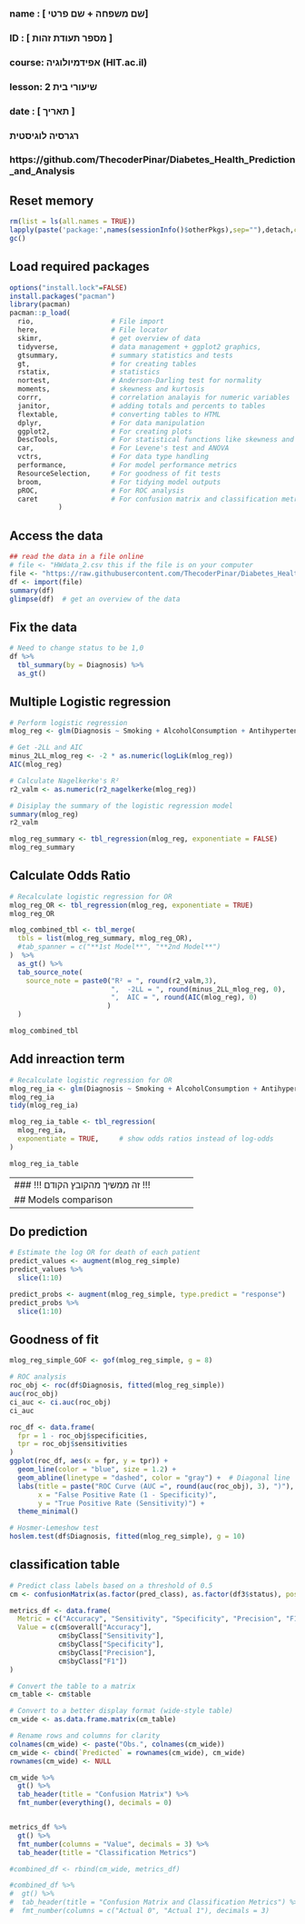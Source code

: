 ###
### name  : [ שם משפחה + שם פרטי]
### ID    : [ מספר תעודת זהות ]
### course: אפידמיולוגיה (HIT.ac.il)
### lesson: שיעורי בית 2
### date  : [ תאריך ]
###  
###  רגרסיה לוגיסטית
###
### https://github.com/ThecoderPinar/Diabetes_Health_Prediction_and_Analysis


## Reset memory
```{r setup-packages, include false}
rm(list = ls(all.names = TRUE))
lapply(paste('package:',names(sessionInfo()$otherPkgs),sep=""),detach,character.only=TRUE,unload=TRUE,force=TRUE)
gc()
```

## Load required packages
```{r load-packages, include false}
options("install.lock"=FALSE)
install.packages("pacman")
library(pacman)
pacman::p_load(
  rio,                   # File import
  here,                  # File locator
  skimr,                 # get overview of data
  tidyverse,             # data management + ggplot2 graphics, 
  gtsummary,             # summary statistics and tests
  gt,                    # for creating tables
  rstatix,               # statistics
  nortest,               # Anderson-Darling test for normality
  moments,               # skewness and kurtosis
  corrr,                 # correlation analayis for numeric variables
  janitor,               # adding totals and percents to tables
  flextable,             # converting tables to HTML
  dplyr,                 # For data manipulation
  ggplot2,               # For creating plots
  DescTools,             # For statistical functions like skewness and kurtosis
  car,                   # For Levene's test and ANOVA
  vctrs,                 # For data type handling
  performance,           # For model performance metrics
  ResourceSelection,     # For goodness of fit tests
  broom,                 # For tidying model outputs
  pROC,                  # For ROC analysis
  caret                  # For confusion matrix and classification metrics
            )
```

## Access the data
```{r read-data, echo=FALSE}
## read the data in a file online
# file <- "HWdata_2.csv this if the file is on your computer
file <- "https://raw.githubusercontent.com/ThecoderPinar/Diabetes_Health_Prediction_and_Analysis/refs/heads/main/raw/diabetes_data.csv"
df <- import(file)
summary(df)
glimpse(df)  # get an overview of the data
```

## Fix the data
```{r fix-data, echo=FALSE}
# Need to change status to be 1,0 
df %>%
  tbl_summary(by = Diagnosis) %>%
  as_gt()
```

## Multiple Logistic regression
```{r logistic_regression, echo=FALSE}
# Perform logistic regression
mlog_reg <- glm(Diagnosis ~ Smoking + AlcoholConsumption + AntihypertensiveMedications + Statins + SerumCreatinine + HbA1c + FastingBloodSugar + FamilyHistoryDiabetes , data = df, family = binomial(link = 'logit'))

# Get -2LL and AIC
minus_2LL_mlog_reg <- -2 * as.numeric(logLik(mlog_reg))
AIC(mlog_reg)

# Calculate Nagelkerke's R²
r2_valm <- as.numeric(r2_nagelkerke(mlog_reg))

# Disiplay the summary of the logistic regression model
summary(mlog_reg)
r2_valm

mlog_reg_summary <- tbl_regression(mlog_reg, exponentiate = FALSE)
mlog_reg_summary
```

## Calculate Odds Ratio
```{r OR, include=FALSE}
# Recalculate logistic regression for OR
mlog_reg_OR <- tbl_regression(mlog_reg, exponentiate = TRUE)
mlog_reg_OR

mlog_combined_tbl <- tbl_merge(
  tbls = list(mlog_reg_summary, mlog_reg_OR),
  #tab_spanner = c("**1st Model**", "**2nd Model**")
)  %>% 
  as_gt() %>%
  tab_source_note(
    source_note = paste0("R² = ", round(r2_valm,3),
                         ",  -2LL = ", round(minus_2LL_mlog_reg, 0), 
                         ",  AIC = ", round(AIC(mlog_reg), 0)
                        )
  )

mlog_combined_tbl
```

## Add inreaction term
```{r OR, include=FALSE}
# Recalculate logistic regression for OR
mlog_reg_ia <- glm(Diagnosis ~ Smoking + AlcoholConsumption + AntihypertensiveMedications + Statins + SerumCreatinine + HbA1c + FastingBloodSugar + FamilyHistoryDiabetes + Smoking:AlcoholConsumption + AntihypertensiveMedications:Statins, data = df, family = binomial(link = 'logit'))
mlog_reg_ia
tidy(mlog_reg_ia)

mlog_reg_ia_table <- tbl_regression(
  mlog_reg_ia,
  exponentiate = TRUE,     # show odds ratios instead of log-odds
)

mlog_reg_ia_table
```


--------------------------------------------------------
### !!!   זה ממשיך מהקובץ הקודם   !!! 


## Models comparison
```{r Models-comparison, include=FALSE}
# Use only the siginificant variables from the larger model
mlog_reg_simple <- glm(Diagnosis ~ Smoking + AntihypertensiveMedications + Statins + HbA1c + FastingBloodSugar + AntihypertensiveMedications:Statins, data = df, family = binomial(link = 'logit'))
anova2_result <- anova(mlog_reg_ia, mlog_reg_simple, test = 'Chisq')
anova_df2 <- as.data.frame(anova2_result)
anova_df2
annova_summary2 <- anova_df2 %>%
  mutate(Model = rownames(anova_df2)) %>%
  select(Model, everything()) %>%
  gt() %>%
  tab_header(
    title = "Model Comparison (Likelihood Ratio Test)"
  ) %>%
  fmt_number(columns = where(is.numeric), decimals = 3)
annova_summary2 
```

---------------------------------------------------------

## Do prediction
```{r OR, include=FALSE}
# Estimate the log OR for death of each patient
predict_values <- augment(mlog_reg_simple)
predict_values %>%
  slice(1:10)

predict_probs <- augment(mlog_reg_simple, type.predict = "response")
predict_probs %>%
  slice(1:10)
```

## Goodness of fit
```{r , echo=FALSE}
mlog_reg_simple_GOF <- gof(mlog_reg_simple, g = 8)

# ROC analysis
roc_obj <- roc(df$Diagnosis, fitted(mlog_reg_simple))
auc(roc_obj)  
ci_auc <- ci.auc(roc_obj)
ci_auc

roc_df <- data.frame(
  fpr = 1 - roc_obj$specificities,
  tpr = roc_obj$sensitivities
)
ggplot(roc_df, aes(x = fpr, y = tpr)) +
  geom_line(color = "blue", size = 1.2) +
  geom_abline(linetype = "dashed", color = "gray") +  # Diagonal line
  labs(title = paste("ROC Curve (AUC =", round(auc(roc_obj), 3), ")"),
       x = "False Positive Rate (1 - Specificity)",
       y = "True Positive Rate (Sensitivity)") +
  theme_minimal()

# Hosmer-Lemeshow test
hoslem.test(df$Diagnosis, fitted(mlog_reg_simple), g = 10)
```


## classification table
```{r , echo=FALSE}
# Predict class labels based on a threshold of 0.5
cm <- confusionMatrix(as.factor(pred_class), as.factor(df3$status), positive = "1")

metrics_df <- data.frame(
  Metric = c("Accuracy", "Sensitivity", "Specificity", "Precision", "F1 Score"),
  Value = c(cm$overall["Accuracy"],
            cm$byClass["Sensitivity"],
            cm$byClass["Specificity"],
            cm$byClass["Precision"],
            cm$byClass["F1"])
)

# Convert the table to a matrix
cm_table <- cm$table

# Convert to a better display format (wide-style table)
cm_wide <- as.data.frame.matrix(cm_table)

# Rename rows and columns for clarity
colnames(cm_wide) <- paste("Obs.", colnames(cm_wide))
cm_wide <- cbind(`Predicted` = rownames(cm_wide), cm_wide)
rownames(cm_wide) <- NULL

cm_wide %>%
  gt() %>%
  tab_header(title = "Confusion Matrix") %>%
  fmt_number(everything(), decimals = 0)


metrics_df %>%
  gt() %>%
  fmt_number(columns = "Value", decimals = 3) %>%
  tab_header(title = "Classification Metrics")

#combined_df <- rbind(cm_wide, metrics_df)

#combined_df %>%
#  gt() %>%
#  tab_header(title = "Confusion Matrix and Classification Metrics") %>%
#  fmt_number(columns = c("Actual 0", "Actual 1"), decimals = 3)
```
